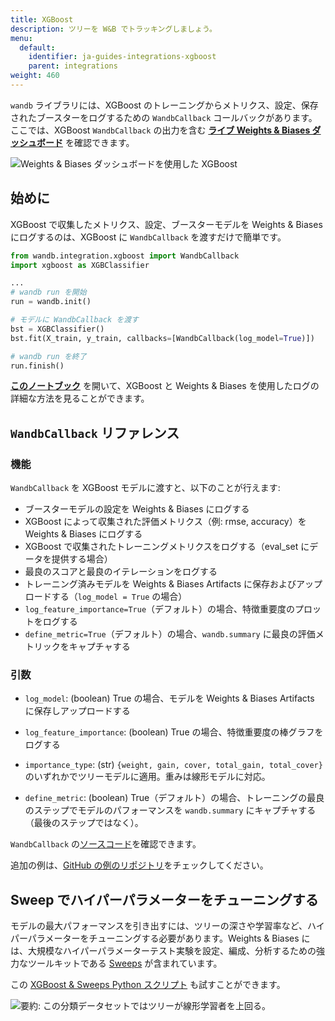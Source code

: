 ```yaml
---
title: XGBoost
description: ツリーを W&B でトラッキングしましょう。
menu:
  default:
    identifier: ja-guides-integrations-xgboost
    parent: integrations
weight: 460
---
```


<Card title="Try in Colab" href="https://colab.research.google.com/github/wandb/examples/blob/master/colabs/boosting/Credit_Scorecards_with_XGBoost_and_W%26B.ipynb" icon="python"/>

`wandb` ライブラリには、XGBoost のトレーニングからメトリクス、設定、保存されたブースターをログするための `WandbCallback` コールバックがあります。ここでは、XGBoost `WandbCallback` の出力を含む **[ライブ Weights & Biases ダッシュボード](https://wandb.ai/morg/credit_scorecard)** を確認できます。

<Frame>
    <img src="/images/integrations/xgb_dashboard.png" alt="Weights & Biases ダッシュボードを使用した XGBoost"  />
</Frame>

## 始めに

XGBoost で収集したメトリクス、設定、ブースターモデルを Weights & Biases にログするのは、XGBoost に `WandbCallback` を渡すだけで簡単です。

```python
from wandb.integration.xgboost import WandbCallback
import xgboost as XGBClassifier

...
# wandb run を開始
run = wandb.init()

# モデルに WandbCallback を渡す
bst = XGBClassifier()
bst.fit(X_train, y_train, callbacks=[WandbCallback(log_model=True)])

# wandb run を終了
run.finish()
```

**[このノートブック](https://wandb.me/xgboost)** を開いて、XGBoost と Weights & Biases を使用したログの詳細な方法を見ることができます。

## `WandbCallback` リファレンス

### 機能
`WandbCallback` を XGBoost モデルに渡すと、以下のことが行えます:
- ブースターモデルの設定を Weights & Biases にログする
- XGBoost によって収集された評価メトリクス（例: rmse, accuracy）を Weights & Biases にログする
- XGBoost で収集されたトレーニングメトリクスをログする（eval_set にデータを提供する場合）
- 最良のスコアと最良のイテレーションをログする
- トレーニング済みモデルを Weights & Biases Artifacts に保存およびアップロードする（`log_model = True` の場合）
- `log_feature_importance=True`（デフォルト）の場合、特徴重要度のプロットをログする
- `define_metric=True`（デフォルト）の場合、`wandb.summary` に最良の評価メトリックをキャプチャする

### 引数
- `log_model`: (boolean) True の場合、モデルを Weights & Biases Artifacts に保存しアップロードする

- `log_feature_importance`: (boolean) True の場合、特徴重要度の棒グラフをログする

- `importance_type`: (str) `{weight, gain, cover, total_gain, total_cover}` のいずれかでツリーモデルに適用。重みは線形モデルに対応。

- `define_metric`: (boolean) True（デフォルト）の場合、トレーニングの最良のステップでモデルのパフォーマンスを `wandb.summary` にキャプチャする（最後のステップではなく）。

`WandbCallback` の[ソースコード](https://github.com/wandb/wandb/blob/main/wandb/integration/xgboost/xgboost.py)を確認できます。

追加の例は、[GitHub の例のリポジトリ](https://github.com/wandb/examples/tree/master/examples/boosting-algorithms)をチェックしてください。

## Sweep でハイパーパラメーターをチューニングする

モデルの最大パフォーマンスを引き出すには、ツリーの深さや学習率など、ハイパーパラメーターをチューニングする必要があります。Weights & Biases には、大規模なハイパーパラメーターテスト実験を設定、編成、分析するための強力なツールキットである [Sweeps](/ja/guides/models/sweeps/) が含まれています。

<Card title="Try in Colab" href="https://colab.research.google.com/github/wandb/examples/blob/master/colabs/boosting/Using_W%26B_Sweeps_with_XGBoost.ipynb" icon="python"/>

この [XGBoost & Sweeps Python スクリプト](https://github.com/wandb/examples/blob/master/examples/wandb-sweeps/sweeps-xgboost/xgboost_tune.py) も試すことができます。

<Frame>
    <img src="/images/integrations/xgboost_sweeps_example.png" alt="要約: この分類データセットではツリーが線形学習者を上回る。"  />
</Frame>